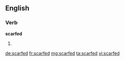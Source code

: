 ==English==

===Verb===
'''scarfed'''

# {{past of|scarf}}

[[de:scarfed]]
[[fr:scarfed]]
[[mg:scarfed]]
[[ta:scarfed]]
[[vi:scarfed]]